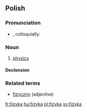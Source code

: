 ==Polish==

===Pronunciation===
* {{IPA|[ˈfizɨka]|lang=pl}}, colloquially: {{IPAchar|[fiˈzɨka]|lang=pl}}

===Noun===
{{infl|pl|noun|g=f}}

# [[physics]]

====Declension====
{{pl-decl-noun-ka|fizy|fizyk}}

===Related terms===
* [[fizyczny]] (adjective)

[[Category:pl:Physics| ]]

[[fr:fizyka]]
[[hu:fizyka]]
[[pl:fizyka]]
[[sv:fizyka]]